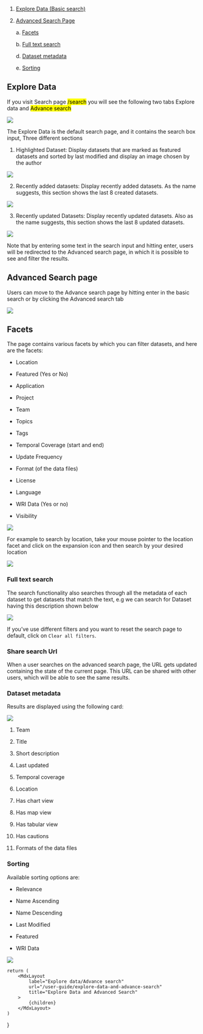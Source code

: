 
1. [Explore Data (Basic search)](#Explore-Data)
2. [Advanced Search Page](#Advanced-Search-Page)

    a. [Facets](#Facets)

    b. [Full text search](#Full-text-search)

    d. [Dataset metadata](#Dataset-metadata)

    e. [Sorting](#Sorting)

## Explore Data

If you visit Search page <mark>/search</mark> you will see the following two tabs Explore data and <mark>Advance search</mark>

<img src="/images/user-guide/explore1.png" />

The Explore Data is the default search page, and it contains the search box input, Three different sections

1. Highlighted Dataset: Display datasets that are marked as featured datasets and sorted by last modified and display an image chosen by the author

<img src="/images/user-guide/explore2.png" />

2. Recently added datasets: Display recently added datasets. As the name suggests, this section shows the last 8 created datasets.

<img src="/images/user-guide/explore3.png" />

3. Recently updated Datasets: Display recently updated datasets. Also as the name suggests, this section shows the last 8 updated datasets.

<img src="/images/user-guide/explore4.png" />

Note that by entering some text in the search input and hitting enter, users will be redirected to the Advanced search page, in which it is possible to see and filter the results.

## Advanced Search page

Users can move to the Advance search page by hitting enter in the basic search or by clicking the Advanced search tab

<img src="/images/user-guide/explore5.png" />

## Facets

The page contains various facets by which you can filter datasets, and here are the facets:

-   Location

-   Featured (Yes or No)

-   Application

-   Project

-   Team

-   Topics

-   Tags

-   Temporal Coverage (start and end)

-   Update Frequency

-   Format (of the data files)

-   License

-   Language

-   WRI Data (Yes or no)

-   Visibility

<img src="/images/user-guide/explore6.png" />

For example to search by location, take your mouse pointer to the location facet and click on the expansion icon and then search by your desired location

<img src="/images/user-guide/explore7.png" />

### Full text search

The search functionality also searches through all the metadata of each dataset to get datasets that match the text, e.g we can search for Dataset having this description shown below

<img src="/images/user-guide/explore8.png" />

If you’ve use different filters and you want to reset the search page to default, click on `Clear all filters`.

### Share search Url

When a user searches on the advanced search page, the URL gets updated containing the state of the current page. This URL can be shared with other users, which will be able to see the same results.

### Dataset metadata

Results are displayed using the following card:

<img src="/images/user-guide/explore9.png" />

1. Team

2. Title

3. Short description

4. Last updated

5. Temporal coverage

6. Location

7. Has chart view

8. Has map view

9. Has tabular view

10. Has cautions

11. Formats of the data files

### Sorting

Available sorting options are:

-   Relevance

-   Name Ascending

-   Name Descending

-   Last Modified

-   Featured

-   WRI Data

<img src="/images/user-guide/explore10.png" />

    return (
        <MdxLayout
            label="Explore data/Advance search"
            url="/user-guide/explore-data-and-advance-search"
            title="Explore Data and Advanced Search"
        >
            {children}
        </MdxLayout>
    )
}
